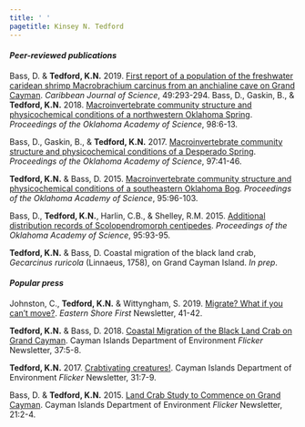 ```yaml
---
title: ' '
pagetitle: Kinsey N. Tedford
---
```


<link rel="stylesheet" href="styles.css" type="text/css">

#### *Peer-reviewed publications*

Bass, D. & **Tedford, K.N.** 2019. [First report of a population of the freshwater caridean shrimp Macrobrachium carcinus from an anchialine cave on Grand Cayman](files/Bass_Tedford_CJS_2019.pdf). *Caribbean Journal of Science*, 49:293-294. 
Bass, D., Gaskin, B., & **Tedford, K.N.** 2018. [Macroinvertebrate community structure and physicochemical conditions of a northwestern Oklahoma Spring](files/Bass_et_al_POAS_2018.pdf). *Proceedings of the Oklahoma Academy of Science*, 98:6-13. 

Bass, D., Gaskin, B., & **Tedford, K.N.** 2017. [Macroinvertebrate community structure and physicochemical conditions of a Desperado Spring](files/Bass_et_al_POAS_2017.pdf). *Proceedings of the Oklahoma Academy of Science*, 97:41-46. 

**Tedford, K.N.** & Bass, D. 2015. [Macroinvertebrate community structure and physicochemical conditions of a southeastern Oklahoma Bog](files/Tedford_Bass_POAS_2015.pdf). *Proceedings of the Oklahoma Academy of Science*, 95:96-103.

Bass, D., **Tedford, K.N.**, Harlin, C.B., & Shelley, R.M. 2015. [Additional distribution records of Scolopendromorph centipedes](files/Bass_et_al_POAS_2015.pdf). *Proceedings of the Oklahoma Academy of Science*, 95:93-95. 

**Tedford, K.N.** & Bass, D. Coastal migration of the black land crab, *Gecarcinus ruricola* (Linnaeus, 1758), on Grand Cayman Island. *In prep*.

#### *Popular press*

Johnston, C., **Tedford, K.N.** & Wittyngham, S. 2019. [Migrate? What if you can't move?](https://issuu.com/easternshorefirst/docs/oct19upload). *Eastern Shore First* Newsletter, 41-42. 

**Tedford, K.N.** & Bass, D. 2018. [Coastal Migration of the Black Land Crab on Grand Cayman](files/Flicker-37-1.pdf). Cayman Islands Department of Environment *Flicker* Newsletter, 37:5-8. 

**Tedford, K.N.** 2017. [Crabtivating creatures!](files/Flicker31.pdf). Cayman Islands Department of Environment *Flicker* Newsletter, 31:7-9.

Bass, D. & **Tedford, K.N.** 2015. [Land Crab Study to Commence on Grand Cayman](files/LandCrabStudy.pdf). Cayman Islands Department of Environment *Flicker* Newsletter, 21:2-4. 